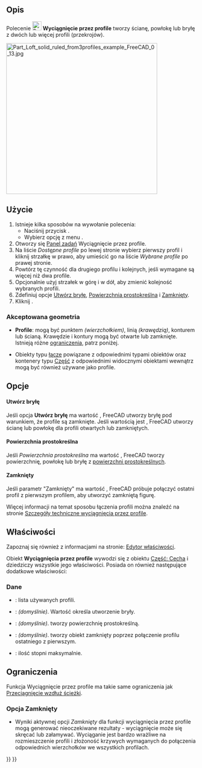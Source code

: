 <languages/>

{{Docnav/pl
|[[Part_RuledSurface/pl|Utwórz powierzchnię prostokreślną]]
|[[Part_Sweep/pl|Wyciągnięcie po ścieżce]]
|[[Part_Workbench/pl|środowisko pracy Część]]
|IconL=Part_RuledSurface.svg
|IconR=Part_Sweep.svg
|IconC=Workbench_Part.svg
}}

{{GuiCommand/pl
|Name=Part Loft
|Name/pl=Part: Wyciągnij po profilach
|MenuLocation=Część → Wyciągnięcie po profilach...
|Workbenches=[[Part_Workbench/pl|środowisko pracy Część]]
|Version=0.13
|SeeAlso=[[Part_Sweep/pl|Wyciągnięcie po ścieżce]]
}}

<span id="Description"></span>
==Opis==

Polecenie [[Image:Part_Loft.svg|24px]] '''Wyciągnięcie przez profile''' tworzy ścianę, powłokę lub bryłę z dwóch lub więcej profili (przekrojów).

[[File:Part_Loft_solid_ruled_from3profiles_example_FreeCAD_0_13.jpg|400px]]
{{Caption|Obiekt wyciągnięcia przez profile z trzech profili, które są dwoma [[Part_Circle/pl|okręgami]] i jedną [[Part_Ellipse/pl|elipsą]]. Parametry to: Utwórz bryłę "Zaznaczone" i Powierzchnia prostokreślna "Zaznaczone".}}

<span id="Usage"></span>
==Użycie==

# Istnieje kilka sposobów na wywołanie polecenia:
#* Naciśnij przycisk {{Button|[[Image:Part_Loft.svg|16px]] [[Part_Loft/pl|Wyciągnięcie przez profile ...]]}}.
#* Wybierz opcję z menu {{MenuCommand|Część → [[Image:Part_Loft.svg|16px]] Wyciągnięcie przez profile ...}}.
# Otworzy się [[Task_panel/pl|Panel zadań]] Wyciągnięcie przez profile.
# Na liście ''Dostępne profile'' po lewej stronie wybierz pierwszy profil i kliknij strzałkę w prawo, aby umieścić go na liście ''Wybrane profile'' po prawej stronie.
# Powtórz tę czynność dla drugiego profilu i kolejnych, jeśli wymagane są więcej niż dwa profile.
# Opcjonalnie użyj strzałek w górę i w dół, aby zmienić kolejność wybranych profili.
# Zdefiniuj opcje [[#Dane|Utwórz bryłę]], [[#Dane|Powierzchnia prostokreślna]] i [[#Dane|Zamknięty]].
# Kliknij {{Button|OK}}.

<span id="Accepted_geometry"></span>
===Akceptowana geometria===

* '''Profile''': mogą być punktem ''(wierzchołkiem)'', linią ''(krawędzią)'', konturem lub ścianą. Krawędzie i kontury mogą być otwarte lub zamknięte. Istnieją różne [[#Ograniczenia|ograniczenia]], patrz poniżej.

* Obiekty typu [[App_Link/pl|łącze]] powiązane z odpowiednimi typami obiektów oraz kontenery typu [[App_Part/pl|Część]] z odpowiednimi widocznymi obiektami wewnątrz mogą być również używane jako profile. {{Version/pl|0.20}}

<span id="Options"></span>
==Opcje==

<span id="Create_solid"></span>
====Utwórz bryłę====

Jeśli opcja '''Utwórz bryłę''' ma wartość {{True/pl}}, FreeCAD utworzy bryłę pod warunkiem, że profile są zamknięte. Jeśli wartością jest {{False/pl}}, FreeCAD utworzy ścianę lub powłokę dla profili otwartych lub zamkniętych.

<span id="Ruled_surface"></span>
====Powierzchnia prostokreślna====

Jeśli ''Powierzchnia prostokreślna'' ma wartość {{true/pl}}, FreeCAD tworzy powierzchnię, powłokę lub bryłę z [http://en.wikipedia.org/wiki/Ruled_surface powierzchni prostokreślnych].

<span id="Closed"></span>
====Zamknięty====

Jeśli parametr "Zamknięty" ma wartość {{true/pl}}, FreeCAD próbuje połączyć ostatni profil z pierwszym profilem, aby utworzyć zamkniętą figurę.  

Więcej informacji na temat sposobu łączenia profili można znaleźć na stronie [[Part_Loft_Technical_Details/pl|Szczegóły techniczne wyciągnięcia przez profile]].

<span id="Properties"></span>
==Właściwości==

Zapoznaj się również z informacjami na stronie: [[Property_editor/pl|Edytor właściwości]].

Obiekt '''Wyciągnięcia przez profile''' wywodzi się z obiektu [[Part_Feature/pl|Część: Cecha]] i dziedziczy wszystkie jego właściwości. Posiada on również następujące dodatkowe właściwości:

<span id="Data"></span>
===Dane===

{{TitleProperty|Wyciągnięcie przez profile}}

* {{PropertyData|Profile|LinkList}}: lista używanych profili.
* {{PropertyData|Bryła|Bool}}: {{false/pl}} ''(domyślnie)''. Wartość {{true/pl}} określa utworzenie bryły.
* {{PropertyData|Powierzchnia prostokreślna|Bool}}: {{false/pl}} ''(domyślnie)''. {{true/pl}} tworzy powierzchnię prostokreślną.
* {{PropertyData|Zamknięty|Bool}}: {{false/pl}} ''(domyślnie)''. {{true/pl}} tworzy obiekt zamknięty poprzez połączenie profilu ostatniego z pierwszym.
* {{PropertyData|Maksymalnie stopni|IntegerConstraint}}: ilość stopni maksymalnie.

<span id="Limitations"></span>
==Ograniczenia==

Funkcja Wyciągnięcie przez profile ma takie same ograniczenia jak [[Part_Sweep/pl#Ograniczenia|Przeciągnięcie wzdłuż ścieżki]].

<span id="Closed_Lofts"></span>
===Opcja Zamknięty===

* Wyniki aktywnej opcji ''Zamknięty'' dla funkcji wyciągnięcia przez profile mogą generować nieoczekiwane rezultaty - wyciągnięcie może się skręcać lub załamywać. Wyciąganie jest bardzo wrażliwe na rozmieszczenie profili i złożoność krzywych wymaganych do połączenia odpowiednich wierzchołków we wszystkich profilach.


{{Docnav/pl
|[[Part_RuledSurface/pl|Utwórz powierzchnię prostokreślną]]
|[[Part_Sweep/pl|Wyciągnięcie po ścieżce]]
|[[Part_Workbench/pl|środowisko pracy Część]]
|IconL=Part_RuledSurface.svg
|IconR=Part_Sweep.svg
|IconC=Workbench_Part.svg
}}

{{Part Tools navi{{#translation:}}}}
{{Userdocnavi{{#translation:}}}}